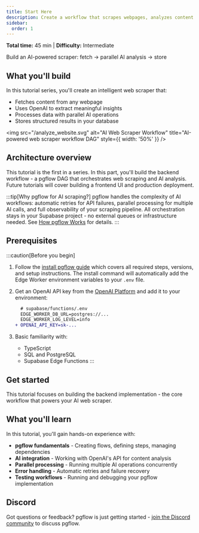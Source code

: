 ```yaml
---
title: Start Here
description: Create a workflow that scrapes webpages, analyzes content with OpenAI, and stores results in Postgres
sidebar:
  order: 1
---
```



**Total time:** 45 min | **Difficulty:** Intermediate

Build an AI-powered scraper: fetch → parallel AI analysis → store

## What you'll build

In this tutorial series, you'll create an intelligent web scraper that:
- Fetches content from any webpage
- Uses OpenAI to extract meaningful insights
- Processes data with parallel AI operations
- Stores structured results in your database

<img src="/analyze_website.svg" alt="AI Web Scraper Workflow" title="AI-powered web scraper workflow DAG" style={{ width: '50%' }} />

## Architecture overview

This tutorial is the first in a series. In this part, you'll build the backend workflow - a pgflow DAG that orchestrates web scraping and AI analysis. Future tutorials will cover building a frontend UI and production deployment.

:::tip[Why pgflow for AI scraping?]
pgflow handles the complexity of AI workflows: automatic retries for API failures, parallel processing for multiple AI calls, and full observability of your scraping pipeline.
All orchestration stays in your Supabase project - no external queues or infrastructure needed.
See [How pgflow Works](/concepts/how-pgflow-works/) for details.
:::

## Prerequisites

:::caution[Before you begin]

1. Follow the [install pgflow guide](/getting-started/install-pgflow/) which covers all required steps, versions, and setup instructions. The install command will automatically add the Edge Worker environment variables to your `.env` file.

2. Get an OpenAI API key from the [OpenAI Platform](https://platform.openai.com/api-keys) and add it to your environment:
   ```diff
     # supabase/functions/.env
     EDGE_WORKER_DB_URL=postgres://...
     EDGE_WORKER_LOG_LEVEL=info
   + OPENAI_API_KEY=sk-...
   ```

3. Basic familiarity with:
   - TypeScript
   - SQL and PostgreSQL
   - Supabase Edge Functions
:::

## Get started

This tutorial focuses on building the backend implementation - the core workflow that powers your AI web scraper.

<CardGrid>
  <LinkCard
    title="Part 1: Create AI Scraping Flow"
    description="Build the database schema, AI tasks, and workflow orchestration"
    href="/tutorials/ai-web-scraper/backend/"
  />
</CardGrid>

## What you'll learn

In this tutorial, you'll gain hands-on experience with:

- **pgflow fundamentals** - Creating flows, defining steps, managing dependencies
- **AI integration** - Working with OpenAI's API for content analysis
- **Parallel processing** - Running multiple AI operations concurrently
- **Error handling** - Automatic retries and failure recovery
- **Testing workflows** - Running and debugging your pgflow implementation

## Discord

Got questions or feedback? pgflow is just getting started - [join the Discord community](https://discord.com/invite/NpffdEyb) to discuss pgflow.
